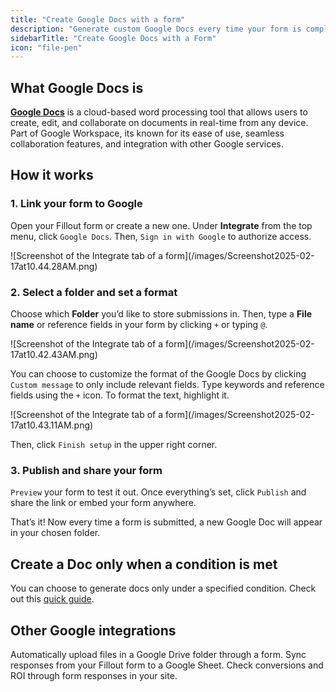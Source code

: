 ```yaml
---
title: "Create Google Docs with a form"
description: "Generate custom Google Docs every time your form is completed. Share your form as a link or embed it on your website."
sidebarTitle: "Create Google Docs with a Form"
icon: "file-pen"
---
```


## What Google Docs is

[**Google Docs**](https://www.google.com/docs/about/) is a cloud-based word processing tool that allows users to create, edit, and collaborate on documents in real-time from any device. Part of Google Workspace, its known for its ease of use, seamless collaboration features, and integration with other Google services.

## How it works

### 1. Link your form to Google

Open your Fillout form or create a new one. Under **Integrate** from the top menu, click `Google Docs`. Then, `Sign in with Google` to authorize access.

<Frame>
  ![Screenshot of the Integrate tab of a form](/images/Screenshot2025-02-17at10.44.28AM.png)
</Frame>

### 2. Select a folder and set a format

Choose which **Folder** you’d like to store submissions in. Then, type a **File name** or reference fields in your form by clicking `+` or typing `@`.

<Frame style={{ width: '576px', height: '343px' }}>
  ![Screenshot of the Integrate tab of a form](/images/Screenshot2025-02-17at10.42.43AM.png)
</Frame>

You can choose to customize the format of the Google Docs by clicking `Custom message` to only include relevant fields. Type keywords and reference fields using the `+` icon. To format the text, highlight it.

<Frame style={{ width: '432px', height: '148px' }}>
  ![Screenshot of the Integrate tab of a form](/images/Screenshot2025-02-17at10.43.11AM.png)
</Frame>

Then, click `Finish setup` in the upper right corner.

### 3. Publish and share your form

`Preview` your form to test it out. Once everything’s set, click `Publish` and share the link or embed your form anywhere.

That’s it\! Now every time a form is submitted, a new Google Doc will appear in your chosen folder.

## Create a Doc only when a condition is met

You can choose to generate docs only under a specified condition. Check out this [quick guide](/conditional-integration#bbe44591cc624d09b3cf1198e66b75e0).

## Other Google integrations

<CardGroup cols={3}>
  <Card title="Upload files to Google Drive" icon="google-drive" iconType="regular" color="#FFC738" href="/google-drive">
    Automatically upload files in a Google Drive folder through a form.
  </Card>
  <Card title="Create a Google Sheets form" icon="file-spreadsheet" iconType="regular" color="#FFC738" href="/google-sheets">
    Sync responses from your Fillout form to a Google Sheet.
  </Card>
  <Card title="Track data with Google Tag Manager" icon="tags" iconType="regular" color="#FFC738" href="/google-tag-manager">
    Check conversions and ROI through form responses in your site.
  </Card>
</CardGroup>
